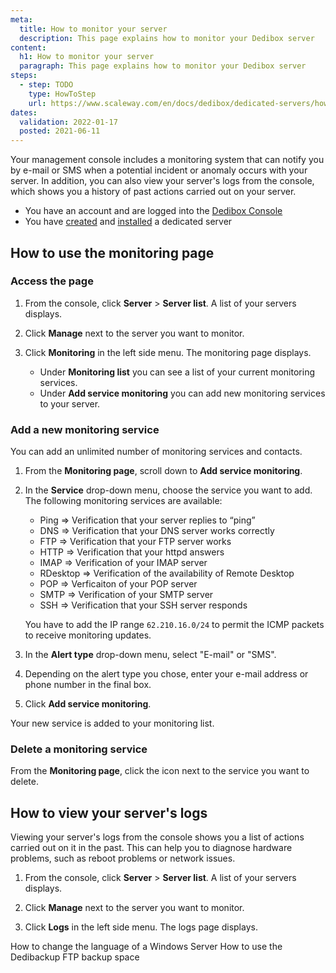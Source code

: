 ```yaml
---
meta:
  title: How to monitor your server
  description: This page explains how to monitor your Dedibox server
content:
  h1: How to monitor your server
  paragraph: This page explains how to monitor your Dedibox server
steps:
  - step: TODO
    type: HowToStep
    url: https://www.scaleway.com/en/docs/dedibox/dedicated-servers/how-to/monitor-server
dates:
  validation: 2022-01-17
  posted: 2021-06-11
---
```


Your management console includes a monitoring system that can notify you by e-mail or SMS when a potential incident or anomaly occurs with your server. In addition, you can also view your server's logs from the console, which shows you a history of past actions carried out on your server.

<Message type="requirement">

  - You have an account and are logged into the [Dedibox Console](https://console.online.net)
  - You have [created](/dedibox/dedicated-servers/how-to/order-a-server) and [installed](/dedibox/dedicated-servers/how-to/install-a-server) a dedicated server

</Message>

## How to use the monitoring page

### Access the page

1. From the console, click **Server** > **Server list**. A list of your servers displays.

2. Click **Manage** next to the server you want to monitor.

3. Click **Monitoring** in the left side menu. The monitoring page displays.
    - Under **Monitoring list** you can see a list of your current monitoring services.
    - Under **Add service monitoring** you can add new monitoring services to your server.
  
  <Lightbox src="scaleway-dedibox-monitoring.webp" alt="" />

### Add a new monitoring service

You can add an unlimited number of monitoring services and contacts.

1. From the **Monitoring page**, scroll down to **Add service monitoring**.

2. In the **Service** drop-down menu, choose the service you want to add. The following monitoring services are available:

    - Ping ⇒ Verification that your server replies to “ping”
    - DNS ⇒ Verification that your DNS server works correctly
    - FTP ⇒ Verification that your FTP server works
    - HTTP ⇒ Verification that your httpd answers
    - IMAP ⇒ Verification of your IMAP server
    - RDesktop ⇒ Verification of the availability of Remote Desktop
    - POP ⇒ Verficaiton of your POP server
    - SMTP ⇒ Verification of your SMTP server
    - SSH ⇒ Verification that your SSH server responds

    <Message type="note">

    You have to add the IP range `62.210.16.0/24` to permit the ICMP packets to receive monitoring updates. 

    </Message>

3. In the **Alert type** drop-down menu, select "E-mail" or "SMS".

4. Depending on the alert type you chose, enter your e-mail address or phone number in the final box.

5. Click **Add service monitoring**. 

  Your new service is added to your monitoring list.

### Delete a monitoring service 

From the **Monitoring page**, click the <Icon name ="delete" /> icon next to the service you want to delete.
 
## How to view your server's logs

Viewing your server's logs from the console shows you a list of actions carried out on it in the past. This can help you to diagnose hardware problems, such as reboot problems or network issues.

1. From the console, click **Server** > **Server list**. A list of your servers displays.

2. Click **Manage** next to the server you want to monitor.

3. Click **Logs** in the left side menu. The logs page displays.

  <Lightbox src="scaleway-dedibox-logs.webp" alt="" />

<Navigation title="See Also">
  <PreviousButton to="/dedibox/dedicated-servers/how-to/change-win-server-language/">How to change the language of a Windows Server</PreviousButton>
  <NextButton to="/dedibox/dedicated-servers/how-to/use-dedibackup-ftp-backup/">How to use the Dedibackup FTP backup space</NextButton>
</Navigation>
